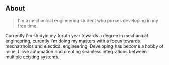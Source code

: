 ## About

> I'm a mechanical engineering student who purses developing in my free time. 

Currently i'm studyin my foruth year towards a degree in mechanical engineering, curently i'm doing my masters with a focus towards mechatrnoics and electical engineering. Developing has become a hobby of mine, I love automation and creating seamless integrations between multiple ecisting systems.
